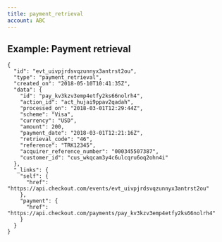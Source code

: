 ```yaml
---
title: payment_retrieval
account: ABC
---
```


Example: Payment retrieval
--------------------------

    {
      "id": "evt_uivpjrdsvqzunnyx3antrst2ou",
      "type": "payment_retrieval",
      "created_on": "2018-05-10T10:41:35Z",
      "data": {
        "id": "pay_kv3kzv3emp4etfy2ks66nolrh4",
        "action_id": "act_hujai9ppav2qadah",
        "processed_on": "2018-03-01T12:29:44Z",
        "scheme": "Visa",
        "currency": "USD",
        "amount": 200,
        "payment_date": "2018-03-01T12:21:16Z",
        "retrieval_code": "46",
        "reference": "TRK12345",
        "acquirer_reference_number": "000345507387",
        "customer_id": "cus_wkqcam3y4c6ulcqru6oq2ohn4i"
      },
      "_links": {
        "self": {
          "href": "https://api.checkout.com/events/evt_uivpjrdsvqzunnyx3antrst2ou"
        },
        "payment": {
          "href": "https://api.checkout.com/payments/pay_kv3kzv3emp4etfy2ks66nolrh4"
        }
      }
    }
    
    
    





